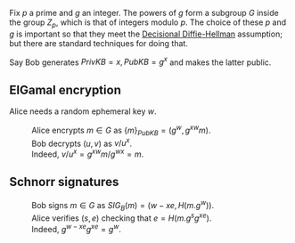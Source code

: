 
Fix <math>p</math> a prime and <math>g</math> an integer. The powers of <math>g</math> form a subgroup <math>G</math> inside the group <math>Z_p</math>, which is that of integers modulo <math>p</math>. The choice of these <math>p</math> and <math>g</math> is important so that they meet the [http://en.wikipedia.org/wiki/Decisional_Diffie%E2%80%93Hellman_assumption Decisional Diffie-Hellman] assumption; but there are standard techniques for doing that. 

Say Bob generates <math>PrivKB=x, PubKB=g^x</math> and makes the latter public.

== ElGamal encryption ==
Alice needs a random ephemeral key <math>w</math>.
:Alice encrypts <math>m\in G</math> as <math>\{m\}_{PubKB}=(g^w,{g^x}^w m)</math>.
:Bob decrypts <math>(u,v)</math> as <math>v/u^x</math>.
:Indeed, <math> v/u^x=g^{xw}m/g^{wx}=m </math>.

== Schnorr signatures ==

:Bob signs <math>m\in G</math> as <math>SIG_B(m)=(w-xe,H(m.g^w))</math>.
:Alice verifies <math>(s,e)</math> checking that <math>e=H(m.g^s {g^x}^e)</math>.
:Indeed, <math>g^{w-xe}{g^x}^e=g^w</math>.